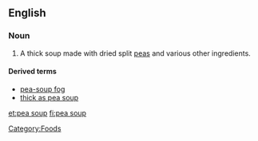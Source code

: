 {{wikipedia}}
==English==

===Noun===
{{en-noun|-}}
#A thick soup made with dried split [[peas]] and various other ingredients.

====Derived terms====
*[[pea-soup fog]]
*[[thick as pea soup]]

[[Category:Foods]]

[[et:pea soup]]
[[fi:pea soup]]